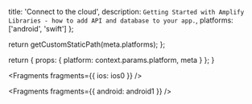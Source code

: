 
  title: 'Connect to the cloud',
  description: `Getting Started with Amplify Libraries - how to add API and database to your app.`,
  platforms: ['android', 'swift']
};

  return getCustomStaticPath(meta.platforms);
};

  return {
    props: {
      platform: context.params.platform,
      meta
    }
  };
}


<Fragments fragments={{ ios: ios0 }} />


<Fragments fragments={{ android: android1 }} />

